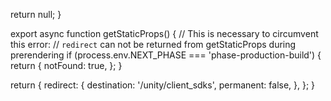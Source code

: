   return null;
}

export async function getStaticProps() {
  // This is necessary to circumvent this error:
  // `redirect` can not be returned from getStaticProps during prerendering
  if (process.env.NEXT_PHASE === 'phase-production-build') {
    return {
      notFound: true,
    };
  }

  return {
    redirect: {
      destination: '/unity/client_sdks',
      permanent: false,
    },
  };
}

